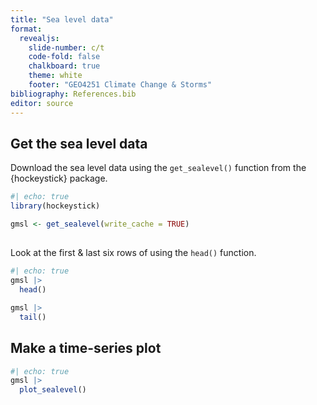 ```yaml
---
title: "Sea level data"
format: 
  revealjs:
    slide-number: c/t
    code-fold: false
    chalkboard: true
    theme: white
    footer: "GEO4251 Climate Change & Storms"
bibliography: References.bib
editor: source
---
```



## Get the sea level data

Download the sea level data using the `get_sealevel()` function from the {hockeystick} package.

```r
#| echo: true
library(hockeystick)

gmsl <- get_sealevel(write_cache = TRUE)
```

##

Look at the first & last six rows of using the `head()` function.

```r
#| echo: true
gmsl |>
  head()

gmsl |>
  tail()
```

## Make a time-series plot

```r
#| echo: true
gmsl |>
  plot_sealevel()
```
